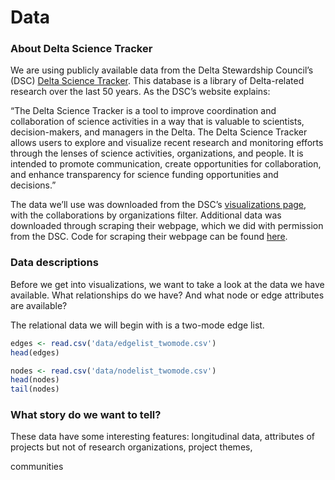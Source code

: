 # Data

### About Delta Science Tracker  

We are using publicly available data from the Delta Stewardship Council's (DSC) [Delta Science Tracker](https://sciencetracker.deltacouncil.ca.gov/). This database is a library of Delta-related research over the last 50 years. As the DSC's website explains:

| "The Delta Science Tracker is a tool to improve coordination and collaboration of science activities in a way that is valuable to scientists, decision-makers, and managers in the Delta. The Delta Science Tracker allows users to explore and visualize recent research and monitoring efforts through the lenses of science activities, organizations, and people. It is intended to promote communication, create opportunities for collaboration, and enhance transparency for science funding opportunities and decisions."

The data we'll use was downloaded from the DSC's [visualizations page](https://sciencetracker.deltacouncil.ca.gov/visualizations), with the collaborations by organizations filter. Additional data was downloaded through scraping their webpage, which we did with permission from the DSC. Code for scraping their webpage can be found [here](scraping_data.R).

### Data descriptions  

Before we get into visualizations, we want to take a look at the data we have available. What relationships do we have? And what node or edge attributes are available?  

The relational data we will begin with is a two-mode edge list. 

```r
edges <- read.csv('data/edgelist_twomode.csv')
head(edges)
```

```r
nodes <- read.csv('data/nodelist_twomode.csv')
head(nodes)
tail(nodes)
```


### What story do we want to tell?

These data have some interesting features: longitudinal data, attributes of projects but not of research organizations, project themes,

communities


```r

```

